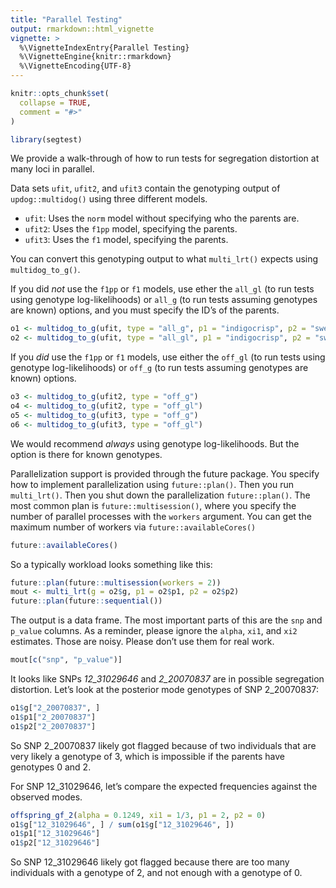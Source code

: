 ```yaml
---
title: "Parallel Testing"
output: rmarkdown::html_vignette
vignette: >
  %\VignetteIndexEntry{Parallel Testing}
  %\VignetteEngine{knitr::rmarkdown}
  %\VignetteEncoding{UTF-8}
---
```


```r
knitr::opts_chunk$set(
  collapse = TRUE,
  comment = "#>"
)
```

```r
library(segtest)
```

We provide a walk-through of how to run tests for segregation distortion at many loci in parallel.

Data sets `ufit`, `ufit2`, and `ufit3` contain the genotyping output of `updog::multidog()` using three different models.

- `ufit`: Uses the `norm` model without specifying who the parents are.
- `ufit2`: Uses the `f1pp` model, specifying the parents.
- `ufit3`: Uses the `f1` model, specifying the parents.

You can convert this genotyping output to what `multi_lrt()` expects using `multidog_to_g()`.

If you did *not* use the `f1pp` or `f1` models, use ether the `all_gl` (to run tests using genotype log-likelihoods) or `all_g` (to run tests assuming genotypes are known) options, and you must specify the ID's of the parents.

```r
o1 <- multidog_to_g(ufit, type = "all_g", p1 = "indigocrisp", p2 = "sweetcrisp")
o2 <- multidog_to_g(ufit, type = "all_gl", p1 = "indigocrisp", p2 = "sweetcrisp")
```

If you *did* use the `f1pp` or `f1` models, use either the `off_gl` (to run tests using genotype log-likelihoods) or `off_g` (to run tests assuming genotypes are known) options.

```r
o3 <- multidog_to_g(ufit2, type = "off_g")
o4 <- multidog_to_g(ufit2, type = "off_gl")
o5 <- multidog_to_g(ufit3, type = "off_g")
o6 <- multidog_to_g(ufit3, type = "off_gl")
```

We would recommend *always* using genotype log-likelihoods. But the option is there for known genotypes.

Parallelization support is provided through the future package. You specify how to implement parallelization using `future::plan()`. Then you run `multi_lrt()`. Then you shut down the parallelization `future::plan()`. The most common plan is `future::multisession()`, where you specify the number of parallel processes with the `workers` argument. You can get the maximum number of workers via `future::availableCores()`

```r
future::availableCores()
```

So a typically workload looks something like this:
```r
future::plan(future::multisession(workers = 2))
mout <- multi_lrt(g = o2$g, p1 = o2$p1, p2 = o2$p2)
future::plan(future::sequential())
```

The output is a data frame. The most important parts of this are the `snp` and `p_value` columns. As a reminder, please ignore the `alpha`, `xi1`, and `xi2` estimates. Those are noisy. Please don't use them for real work.
```r
mout[c("snp", "p_value")]
```

It looks like SNPs *12_31029646* and *2_20070837* are in possible segregation distortion. Let's look at the posterior mode genotypes of SNP 2_20070837:
```r
o1$g["2_20070837", ]
o1$p1["2_20070837"]
o1$p2["2_20070837"]
```
So SNP 2_20070837 likely got flagged because of two individuals that are very likely a genotype of 3, which is impossible if the parents have genotypes 0 and 2.

For SNP 12_31029646, let's compare the expected frequencies against the observed modes.
```r
offspring_gf_2(alpha = 0.1249, xi1 = 1/3, p1 = 2, p2 = 0)
o1$g["12_31029646", ] / sum(o1$g["12_31029646", ])
o1$p1["12_31029646"]
o1$p2["12_31029646"]
```
So SNP 12_31029646 likely got flagged because there are too many individuals with a genotype of 2, and not enough with a genotype of 0.

